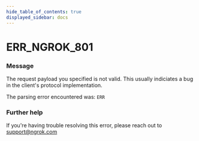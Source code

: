 ```yaml
---
hide_table_of_contents: true
displayed_sidebar: docs
---
```



# ERR_NGROK_801

### Message

The request payload you specified is not valid.
This usually indiciates a bug in the client's protocol implementation.

The parsing error encountered was:
`ERR`

<ErrorDetails error="err_ngrok_801" />

### Further help

If you're having trouble resolving this error, please reach out to [support@ngrok.com](mailto:support@ngrok.com?subject=Help%20with%20ERR_NGROK_801)
